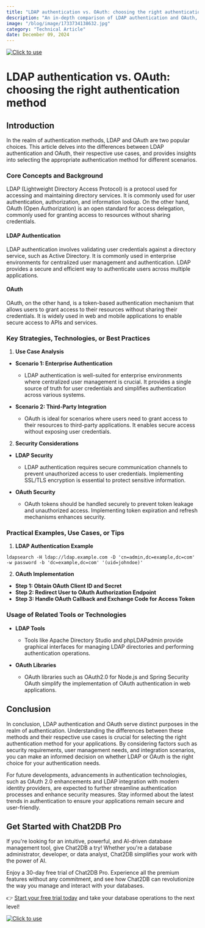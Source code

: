 ```yaml
---
title: "LDAP authentication vs. OAuth: choosing the right authentication method"
description: "An in-depth comparison of LDAP authentication and OAuth, exploring their differences, use cases, and best practices for choosing the right authentication method."
image: "/blog/image/1733734138632.jpg"
category: "Technical Article"
date: December 09, 2024
---
```

[![Click to use](/image/blog/bg/chat2db1.png)](https://app.chat2db.ai/)
# LDAP authentication vs. OAuth: choosing the right authentication method


<Authors date="December 09, 2024">
  <Author name="Aiden Stone" link="https://chat2db.ai" />
</Authors>

## Introduction

In the realm of authentication methods, LDAP and OAuth are two popular choices. This article delves into the differences between LDAP authentication and OAuth, their respective use cases, and provides insights into selecting the appropriate authentication method for different scenarios.

### Core Concepts and Background

LDAP (Lightweight Directory Access Protocol) is a protocol used for accessing and maintaining directory services. It is commonly used for user authentication, authorization, and information lookup. On the other hand, OAuth (Open Authorization) is an open standard for access delegation, commonly used for granting access to resources without sharing credentials.

#### LDAP Authentication

LDAP authentication involves validating user credentials against a directory service, such as Active Directory. It is commonly used in enterprise environments for centralized user management and authentication. LDAP provides a secure and efficient way to authenticate users across multiple applications.

#### OAuth

OAuth, on the other hand, is a token-based authentication mechanism that allows users to grant access to their resources without sharing their credentials. It is widely used in web and mobile applications to enable secure access to APIs and services.

### Key Strategies, Technologies, or Best Practices

1. **Use Case Analysis**

- **Scenario 1: Enterprise Authentication**
  - LDAP authentication is well-suited for enterprise environments where centralized user management is crucial. It provides a single source of truth for user credentials and simplifies authentication across various systems.

- **Scenario 2: Third-Party Integration**
  - OAuth is ideal for scenarios where users need to grant access to their resources to third-party applications. It enables secure access without exposing user credentials.

2. **Security Considerations**

- **LDAP Security**
  - LDAP authentication requires secure communication channels to prevent unauthorized access to user credentials. Implementing SSL/TLS encryption is essential to protect sensitive information.

- **OAuth Security**
  - OAuth tokens should be handled securely to prevent token leakage and unauthorized access. Implementing token expiration and refresh mechanisms enhances security.

### Practical Examples, Use Cases, or Tips

1. **LDAP Authentication Example**

```ldap
ldapsearch -H ldap://ldap.example.com -D 'cn=admin,dc=example,dc=com' -w password -b 'dc=example,dc=com' '(uid=johndoe)'
```

2. **OAuth Implementation**

- **Step 1: Obtain OAuth Client ID and Secret**
- **Step 2: Redirect User to OAuth Authorization Endpoint**
- **Step 3: Handle OAuth Callback and Exchange Code for Access Token**

### Usage of Related Tools or Technologies

- **LDAP Tools**
  - Tools like Apache Directory Studio and phpLDAPadmin provide graphical interfaces for managing LDAP directories and performing authentication operations.

- **OAuth Libraries**
  - OAuth libraries such as OAuth2.0 for Node.js and Spring Security OAuth simplify the implementation of OAuth authentication in web applications.

## Conclusion

In conclusion, LDAP authentication and OAuth serve distinct purposes in the realm of authentication. Understanding the differences between these methods and their respective use cases is crucial for selecting the right authentication method for your applications. By considering factors such as security requirements, user management needs, and integration scenarios, you can make an informed decision on whether LDAP or OAuth is the right choice for your authentication needs.

For future developments, advancements in authentication technologies, such as OAuth 2.0 enhancements and LDAP integration with modern identity providers, are expected to further streamline authentication processes and enhance security measures. Stay informed about the latest trends in authentication to ensure your applications remain secure and user-friendly.

## Get Started with Chat2DB Pro

If you're looking for an intuitive, powerful, and AI-driven database management tool, give Chat2DB a try! Whether you're a database administrator, developer, or data analyst, Chat2DB simplifies your work with the power of AI.

Enjoy a 30-day free trial of Chat2DB Pro. Experience all the premium features without any commitment, and see how Chat2DB can revolutionize the way you manage and interact with your databases.

👉 [Start your free trial today](https://app.chat2db.ai/) and take your database operations to the next level!

[![Click to use](/image/blog/bg/chat2db.jpg)](https://app.chat2db.ai/)